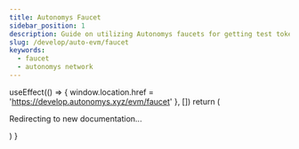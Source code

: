 ```yaml
---
title: Autonomys Faucet
sidebar_position: 1
description: Guide on utilizing Autonomys faucets for getting test tokens
slug: /develop/auto-evm/faucet
keywords:
  - faucet
  - autonomys network
---
```



  useEffect(() => {
    window.location.href = 'https://develop.autonomys.xyz/evm/faucet'
  }, [])
  return (
    <p>Redirecting to new documentation...</p>
  )
}
